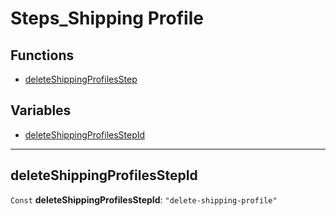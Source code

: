 
# Steps\_Shipping Profile

## Functions

- [deleteShippingProfilesStep](../functions/core_flows.deleteShippingProfilesStep/page.mdx)

## Variables

- [deleteShippingProfilesStepId](../../modules/core_flows/page.mdx#deleteshippingprofilesstepid)

___

## deleteShippingProfilesStepId

 `Const` **deleteShippingProfilesStepId**: `"delete-shipping-profile"`
